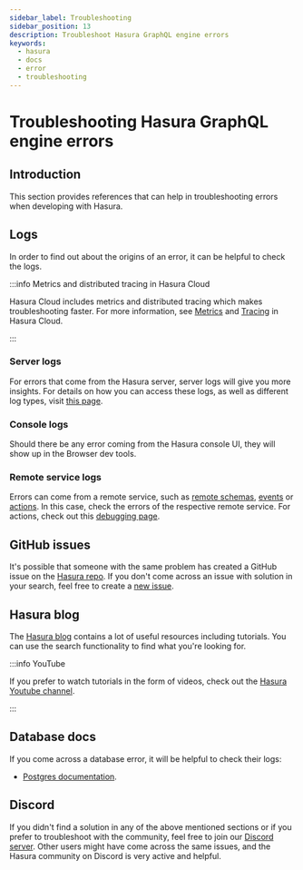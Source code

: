 ```yaml
---
sidebar_label: Troubleshooting
sidebar_position: 13
description: Troubleshoot Hasura GraphQL engine errors
keywords:
  - hasura
  - docs
  - error
  - troubleshooting
---
```


# Troubleshooting Hasura GraphQL engine errors

## Introduction

This section provides references that can help in troubleshooting errors
when developing with Hasura.

## Logs

In order to find out about the origins of an error, it can be helpful to
check the logs.

:::info Metrics and distributed tracing in Hasura Cloud

Hasura Cloud includes metrics and distributed tracing which makes
troubleshooting faster. For more information, see [Metrics](/graphql/cloud/metrics/index.mdx) 
and [Tracing](/graphql/cloud/tracing.mdx) in Hasura Cloud.

:::

### Server logs

For errors that come from the Hasura server, server logs will give you
more insights. For details on how you can access these logs, as well as
different log types, visit [this page](/graphql/core/deployment/logging.mdx).

### Console logs

Should there be any error coming from the Hasura console UI, they will
show up in the Browser dev tools.

### Remote service logs

Errors can come from a remote service, such as
[remote schemas](/graphql/core/remote-schemas/index.mdx), [events](/graphql/core/event-triggers/index.mdx) or
[actions](/graphql/core/actions/index.mdx). In this case, check the errors of the respective
remote service. For actions, check out this [debugging page](/graphql/core/actions/debugging.mdx).

## GitHub issues

It's possible that someone with the same problem has created a GitHub
issue on the [Hasura repo](https://github.com/hasura/graphql-engine/issues). If you don't
come across an issue with solution in your search, feel free to create a
[new issue](https://github.com/hasura/graphql-engine/issues/new).

## Hasura blog

The [Hasura blog](https://hasura.io/blog/) contains a lot of useful
resources including tutorials. You can use the search functionality to
find what you're looking for.

:::info YouTube

If you prefer to watch tutorials in the form of videos, check out the
[Hasura Youtube
channel](https://www.youtube.com/channel/UCZo1ciR8pZvdD3Wxp9aSNhQ).

:::

## Database docs

If you come across a database error, it will be helpful to check their logs:

- [Postgres documentation](https://www.postgresql.org/docs/current/index.html).

## Discord

If you didn't find a solution in any of the above mentioned sections or
if you prefer to troubleshoot with the community, feel free to join our
[Discord server](https://hasura.io/discord). Other users might have come
across the same issues, and the Hasura community on Discord is very
active and helpful.

